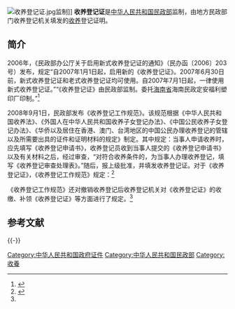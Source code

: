 [[File:收养登记证.jpg|thumb]]监制]]
'''收养登记证'''是[[中华人民共和国民政部|中华人民共和国民政部]]监制，由地方民政部门收养登记机关填发的[[收養|收养]]登记证明。

==简介==
2006年，《民政部办公厅关于启用新式收养登记证的通知》（民办函〔2006〕203号）发布，规定“自2007年1月1日起，启用新的《收养登记证》。2007年6月30日前，新式收养登记证和老式收养登记证均可使用。自2007年7月1日起，一律使用新式收养登记证。”“《收养登记证》由民政部监制。委托[[海南省|海南省]]海南民政定安福利塑印厂印制。”<ref>{{Cite web|title=民政部办公厅关于启用新式收养登记证的通知|url=http://www.mca.gov.cn/article/zwgk/fvfg/shsw/200801/20080110010319.shtml|accessdate=2020-11-03|date=2008-01-18|publisher=中华人民共和国民政部|archiveurl=https://web.archive.org/web/20160304112047/http://www.mca.gov.cn/article/zwgk/fvfg/shsw/200801/20080110010319.shtml|archivedate=2016-03-04|dead-url=yes}}</ref>

2008年9月1日，民政部发布《收养登记工作规范》。该规范根据《中华人民共和国收养法》、《外国人在中华人民共和国收养子女登记办法》、《中国公民收养子女登记办法》、《华侨以及居住在香港、澳门、台湾地区的中国公民办理收养登记的管辖以及所需要出具的证件和证明材料的规定》制定。其中规定：当事人申请收养时，应先填写《收养登记申请书》，收养登记员收到当事人提交的《收养登记申请书》以及有关材料之后，经过审查，“对符合收养条件的，为当事人办理收养登记，填写《收养登记审查处理表》。”随后，报上级批准，并填发收养登记证。对于《收养登记证》，《收养登记工作规范》规定：<ref name="zgzfw">{{Cite web|title=收养登记工作规范|url=http://www.gov.cn/gzdt/2008-09/01/content_1084310.htm|accessdate=2013-05-05|date=2008-09-01|publisher=中国政府网|archiveurl=https://web.archive.org/web/20160304093823/http://www.gov.cn/gzdt/2008-09/01/content_1084310.htm|archivedate=2016-03-04|dead-url=no}}</ref>

{{引用|
*第二十一条 收养登记证的填写按照《民政部办公厅关于启用新式〈收养登记证〉的通知》（民办函〔2006〕203号）的要求填写。<br>收养登记证上收养登记字号、姓名、性别、国籍、出生日期、身份证件号、住址、被收养人身份、更改的姓名，以及登记日期应当与《收养登记申请书》和《收养登记审查处理表》中相应项目一致。<br>无送养人的，“送养人姓名（名称）”一栏不填。

*第二十二条 颁发收养登记证，应当在当事人在场时按照下列步骤进行：<br>（一）核实当事人姓名和收养意愿；<br>（二）告知当事人领取收养登记证后的法律关系以及父母和子女的权利、义务；<br>（三）见证当事人本人亲自在附件3上的“当事人领证签名或者按指纹”一栏中签名；当事人没有书写能力的，应当按指纹。<br> “当事人领证签名或者按指纹”一栏不得空白，不得由他人代为填写、代按指纹；<br>（四）将收养登记证颁发给收养人，并向当事人宣布：取得收养登记证，确立收养关系。
}}

《收养登记工作规范》还对撤销收养登记后收养登记机关对《收养登记证》的收缴、补领《收养登记证》等方面进行了规定。<ref name="zgzfw" />

== 参考文献 ==
{{Reflist}}

{{-}}
{{中华人民共和国内地婚姻家庭相关证件}}

[[Category:中华人民共和国政府证件|Category:中华人民共和国政府证件]]
[[Category:中华人民共和国民政部|Category:中华人民共和国民政部]]
[[Category:收養|Category:收養]]